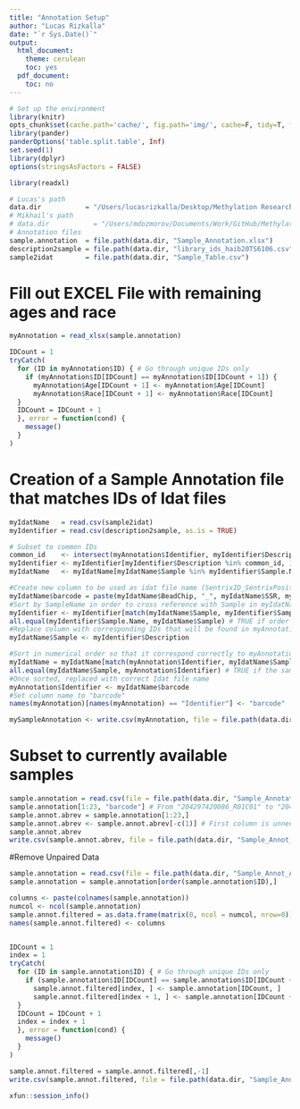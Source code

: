 ```yaml
---
title: "Annotation Setup"
author: "Lucas Rizkalla"
date: "`r Sys.Date()`"
output:
  html_document:
    theme: cerulean
    toc: yes
  pdf_document:
    toc: no
---
```


```r
# Set up the environment
library(knitr)
opts_chunk$set(cache.path='cache/', fig.path='img/', cache=F, tidy=T, fig.keep='high', echo=F, dpi=100, warnings=F, message=F, comment=NA, warning=F, results='as.is', fig.width = 10, fig.height = 6) #out.width=700, 
library(pander)
panderOptions('table.split.table', Inf)
set.seed(1)
library(dplyr)
options(stringsAsFactors = FALSE)
```

```r
library(readxl)
```

```r
# Lucas's path
data.dir           = "/Users/lucasrizkalla/Desktop/Methylation Research-VCU/Methylation850K/data"
# Mikhail's path
# data.dir           = "/Users/mdozmorov/Documents/Work/GitHub/Methylation850K/code"
# Annotation files
sample.annotation  = file.path(data.dir, "Sample_Annotation.xlsx")
description2sample = file.path(data.dir, "library_ids_haib20TS6106.csv")
sample2idat        = file.path(data.dir, "Sample_Table.csv")
```

# Fill out EXCEL File with remaining ages and race 
```r
myAnnotation = read_xlsx(sample.annotation)

IDCount = 1
tryCatch(
  for (ID in myAnnotation$ID) { # Go through unique IDs only
    if (myAnnotation$ID[IDCount] == myAnnotation$ID[IDCount + 1]) {
      myAnnotation$Age[IDCount + 1] <- myAnnotation$Age[IDCount]
      myAnnotation$Race[IDCount + 1] <- myAnnotation$Race[IDCount]
  }
  IDCount = IDCount + 1
  }, error = function(cond) {
    message()
  }
)
```

# Creation of a Sample Annotation file that matches IDs of Idat files

```r
myIdatName   = read.csv(sample2idat)
myIdentifier = read.csv(description2sample, as.is = TRUE)

# Subset to common IDs
common_id    <- intersect(myAnnotation$Identifier, myIdentifier$Description)
myIdentifier <- myIdentifier[myIdentifier$Description %in% common_id, ]
myIdatName   <- myIdatName[myIdatName$Sample %in% myIdentifier$Sample.Name, ]

#Create new column to be used as idat file name (SentrixID_SentrixPosition)
myIdatName$barcode = paste(myIdatName$BeadChip, "_", myIdatName$SSR, myIdatName$SSC, sep = "")
#Sort by SampleName in order to cross reference with Sample in myIdatName (should be identical in order)
myIdentifier <- myIdentifier[match(myIdatName$Sample, myIdentifier$Sample.Name), ]
all.equal(myIdentifier$Sample.Name, myIdatName$Sample) # TRUE if order matches
#Replace column with corresponding IDs that will be found in myAnnotation 
myIdatName$Sample <- myIdentifier$Description

#Sort in numerical order so that it correspond correctly to myAnnotation
myIdatName = myIdatName[match(myAnnotation$Identifier, myIdatName$Sample), ] # Works always
all.equal(myIdatName$Sample, myAnnotation$Identifier) # TRUE if the same order
#Once sorted, replaced with correct Idat file name
myAnnotation$Identifier <- myIdatName$barcode
#Set column name to "barcode"
names(myAnnotation)[names(myAnnotation) == "Identifier"] <- "barcode"

mySampleAnnotation <- write.csv(myAnnotation, file = file.path(data.dir, "Sample_Annotation.csv"))
```

# Subset to currently available samples

```r
sample.annotation = read.csv(file = file.path(data.dir, "Sample_Annotation.csv"))
sample.annotation[1:23, "barcode"] # From "204297420086_R01C01" to "204297420148_R07C01"
sample.annot.abrev = sample.annotation[1:23,]
sample.annot.abrev <- sample.annot.abrev[-c(1)] # First column is unnecessary
sample.annot.abrev
write.csv(sample.annot.abrev, file = file.path(data.dir, "Sample_Annot_Abrev.csv"))
```

#Remove Unpaired Data

```r
sample.annotation = read.csv(file = file.path(data.dir, "Sample_Annot_Abrev.csv"))
sample.annotation = sample.annotation[order(sample.annotation$ID),] 

columns <- paste(colnames(sample.annotation))
numcol <- ncol(sample.annotation)
sample.annot.filtered = as.data.frame(matrix(0, ncol = numcol, nrow=0))
names(sample.annot.filtered) <- columns


IDCount = 1
index = 1
tryCatch(
  for (ID in sample.annotation$ID) { # Go through unique IDs only
    if (sample.annotation$ID[IDCount] == sample.annotation$ID[IDCount + 1]) {
      sample.annot.filtered[index, ] <- sample.annotation[IDCount, ]
      sample.annot.filtered[index + 1, ] <- sample.annotation[IDCount + 1, ]
  }
  IDCount = IDCount + 1
  index = index + 1
  }, error = function(cond) {
    message()
  }
)

sample.annot.filtered = sample.annot.filtered[,-1]
write.csv(sample.annot.filtered, file = file.path(data.dir, "Sample_Annot_Filt.csv"))
```


```r
xfun::session_info()
```
